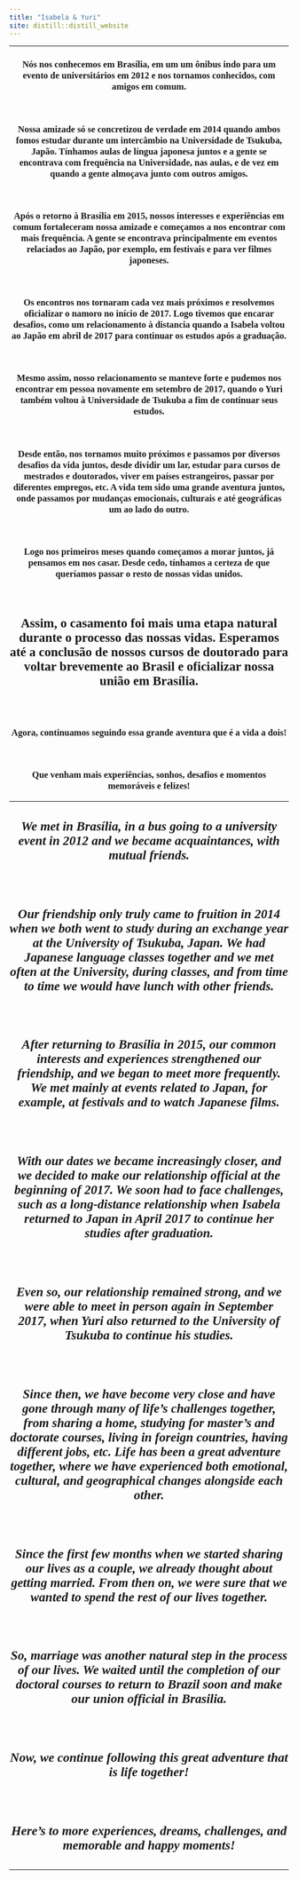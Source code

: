 ```yaml
---
title: "Isabela & Yuri"
site: distill::distill_website
---
```


<style type="text/css">
.slick-initialized .slick-slide {
    padding: 0;
}
</style>

<style type="text/css">
h1{
font-family: Taviraj;
}
</style>

<style type="text/css">
h2{
font-family: Taviraj;
}
</style>

<style type="text/css">
h3{
text-align: center;
font-family: Taviraj;
}
</style>

<style type="text/css">
h4{
font-family: Taviraj;
text-align: center;
font-size: 23px;
}
</style>


<style type="text/css">
a{
font-size: 17px;
font-family: Taviraj;
}
</style>

<style type="text/css">
.navbar-fixed-top{
position: absolute;
z-index: 2;
}
</style>

<style type="text/css">
  .navbar-brand {
    min-height: auto;
    content:url("https://media.githubusercontent.com/media/isabela-yuri/isabela-yuri.github.io/main/sakura_complete_2.png");
    width:100%; /*width of your image*/
    max-width: 100%;
    margin-top: -5%;
    top: 0px;
   height:auto; /*height of your image*/
   padding = 0;
  }
}
</style>

<style type="text/css">
   .title{
   font-size: 0px !important;
}
</style>

<style type="text/css">
   .my_text{
   text-align: center;
   font-family: Taviraj;
}
</style>

<style type="text/css">
   img{
   padding: 3px;
   display:inline-block;
   position: relative;
   top: 0px;
}
</style>

<style type="text/css">
   .center {
  display: block;
  margin-left: auto;
  margin-right: auto;
  margin-top: auto;
}
</style>

<style type="text/css">
   .navbar .navbar-default  .navbar-fixed-top {
  min-height: auto;
  bottom: 0;
}
</style>

<style type="text/css">
  body{
  padding-top: 18%;
}
</style>
<style type="text/css">
@media only screen and (max-width: 768px) {
    body{
  padding-top: 40%;
}
}
</style>

----




### Nós nos conhecemos em Brasília, em um um ônibus indo para um evento de universitários em 2012 e nos tornamos conhecidos, com amigos em comum.

</br>

### Nossa amizade só se concretizou de verdade em 2014 quando ambos fomos estudar durante um intercâmbio na Universidade de Tsukuba, Japão. Tínhamos aulas de língua japonesa juntos e a gente se encontrava com frequência na Universidade, nas aulas, e de vez em quando a gente almoçava junto com outros amigos.

</br>

### Após o retorno à Brasília em 2015, nossos interesses e experiências em comum fortaleceram nossa amizade e começamos a nos encontrar com mais frequência. A gente se encontrava principalmente em eventos relaciados ao Japão, por exemplo, em festivais e para ver filmes japoneses.

</br>

### Os encontros nos tornaram cada vez mais próximos e resolvemos oficializar o namoro no início de 2017. Logo tivemos que encarar desafios, como um relacionamento à distancia quando a Isabela voltou ao Japão em abril de 2017 para continuar os estudos após a graduação.

</br>

### Mesmo assim, nosso relacionamento se manteve forte e pudemos nos encontrar em pessoa novamente em setembro de 2017, quando o Yuri também voltou à Universidade de Tsukuba a fim de continuar seus estudos.

</br>

### Desde então, nos tornamos muito próximos e passamos por diversos desafios da vida juntos, desde dividir um lar, estudar para cursos de mestrados e doutorados, viver em países estrangeiros, passar por diferentes empregos, etc. A vida tem sido uma grande aventura juntos, onde passamos por mudanças emocionais, culturais e até geográficas um ao lado do outro.

</br>

### Logo nos primeiros meses quando começamos a morar juntos, já pensamos em nos casar. Desde cedo, tínhamos a certeza de que queríamos passar o resto de nossas vidas unidos. 

</br>

#### Assim, o casamento foi mais uma etapa natural durante o processo das nossas vidas. Esperamos até a conclusão de nossos cursos de doutorado para voltar brevemente ao Brasil e oficializar nossa união em Brasília.

</br>

### Agora, continuamos seguindo essa grande aventura que é a vida a dois!

</br>

### Que venham mais experiências, sonhos, desafios e momentos memoráveis e felizes!

----

#### *We met in Brasília, in a bus going to a university event in 2012 and we became acquaintances, with mutual friends.*

</br>

#### *Our friendship only truly came to fruition in 2014 when we both went to study during an exchange year at the University of Tsukuba, Japan. We had Japanese language classes together and we met often at the University, during classes, and from time to time we would have lunch with other friends.*

</br>

#### *After returning to Brasília in 2015, our common interests and experiences strengthened our friendship, and we began to meet more frequently. We met mainly at events related to Japan, for example, at festivals and to watch Japanese films.*

</br>

#### *With our dates we became increasingly closer, and we decided to make our relationship official at the beginning of 2017. We soon had to face challenges, such as a long-distance relationship when Isabela returned to Japan in April 2017 to continue her studies after graduation.*

</br>

#### *Even so, our relationship remained strong, and we were able to meet in person again in September 2017, when Yuri also returned to the University of Tsukuba to continue his studies.*

</br>

#### *Since then, we have become very close and have gone through many of life's challenges together, from sharing a home, studying for master's and doctorate courses, living in foreign countries, having different jobs, etc. Life has been a great adventure together, where we have experienced both emotional, cultural, and geographical changes alongside each other.*

</br>

#### *Since the first few months when we started sharing our lives as a couple, we already thought about getting married. From then on, we were sure that we wanted to spend the rest of our lives together.*

</br>

#### *So, marriage was another natural step in the process of our lives. We waited until the completion of our doctoral courses to return to Brazil soon and make our union official in Brasilia.*

</br>

#### *Now, we continue following this great adventure that is life together!*

</br>

#### *Here's to more experiences, dreams, challenges, and memorable and happy moments!*

----

